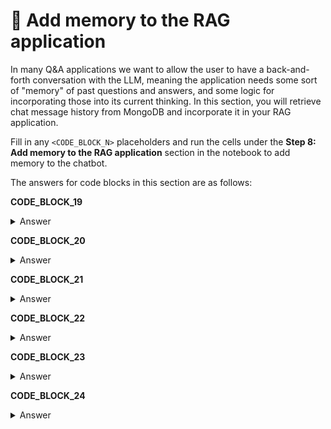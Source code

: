 # 👐 Add memory to the RAG application

In many Q&A applications we want to allow the user to have a back-and-forth conversation with the LLM, meaning the application needs some sort of "memory" of past questions and answers, and some logic for incorporating those into its current thinking. In this section, you will retrieve chat message history from MongoDB and incorporate it in your RAG application.

Fill in any `<CODE_BLOCK_N>` placeholders and run the cells under the **Step 8: Add memory to the RAG application** section in the notebook to add memory to the chatbot.

The answers for code blocks in this section are as follows:

**CODE_BLOCK_19**

<details>
<summary>Answer</summary>
<div>
```python
history_collection.create_index("session_id")
```
</div>
</details>

**CODE_BLOCK_20**

<details>
<summary>Answer</summary>
<div>
```python
history_collection.insert_one(message)
```
</div>
</details>

**CODE_BLOCK_21**

<details>
<summary>Answer</summary>
<div>
```python
history_collection.find({"session_id": session_id}).sort("timestamp", 1)
```
</div>
</details>

**CODE_BLOCK_22**

<details>
<summary>Answer</summary>
<div>
```python
retrieve_session_history(session_id)
```
</div>
</details>

**CODE_BLOCK_23**

<details>
<summary>Answer</summary>
<div>
```python
{"role": "user", "content": user_query}
```
</div>
</details>

**CODE_BLOCK_24**

<details>
<summary>Answer</summary>
<div>
```python
store_chat_message(session_id, "user", user_query)
store_chat_message(session_id, "assistant", answer)
```
</div>
</details>